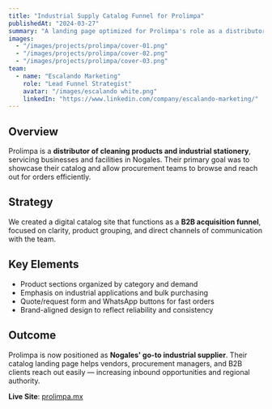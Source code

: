 ```yaml
---
title: "Industrial Supply Catalog Funnel for Prolimpa"
publishedAt: "2024-03-27"
summary: "A landing page optimized for Prolimpa's role as a distributor of cleaning supplies and stationery for industrial clients."
images:
  - "/images/projects/prolimpa/cover-01.png"
  - "/images/projects/prolimpa/cover-02.png"
  - "/images/projects/prolimpa/cover-03.png"
team:
  - name: "Escalando Marketing"
    role: "Lead Funnel Strategist"
    avatar: "/images/escalando white.png"
    linkedIn: "https://www.linkedin.com/company/escalando-marketing/"
---
```


## Overview

Prolimpa is a **distributor of cleaning products and industrial stationery**, servicing businesses and facilities in Nogales. Their primary goal was to showcase their catalog and allow procurement teams to browse and reach out for orders efficiently.

## Strategy

We created a digital catalog site that functions as a **B2B acquisition funnel**, focused on clarity, product grouping, and direct channels of communication with the team.

## Key Elements

- Product sections organized by category and demand
- Emphasis on industrial applications and bulk purchasing
- Quote/request form and WhatsApp buttons for fast orders
- Brand-aligned design to reflect reliability and consistency

## Outcome

Prolimpa is now positioned as **Nogales' go-to industrial supplier**. Their catalog landing page helps vendors, procurement managers, and B2B clients reach out easily — increasing inbound opportunities and regional authority.

**Live Site**: [prolimpa.mx](https://prolimpa.mx/)

